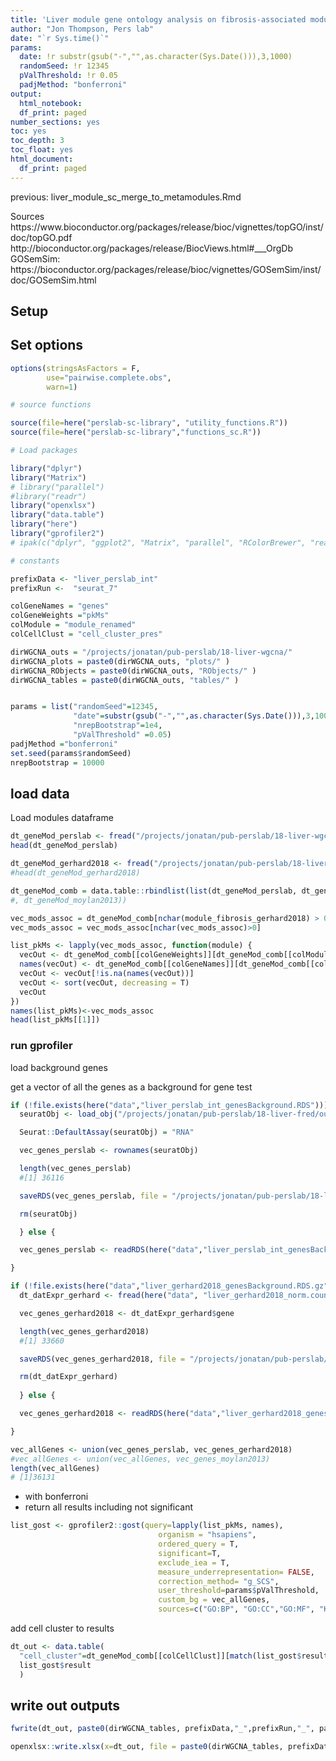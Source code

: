 ```yaml
---
title: 'Liver module gene ontology analysis on fibrosis-associated modules using gProfiler2'
author: "Jon Thompson, Pers lab"
date: "`r Sys.time()`" 
params: 
  date: !r substr(gsub("-","",as.character(Sys.Date())),3,1000)
  randomSeed: !r 12345
  pValThreshold: !r 0.05
  padjMethod: "bonferroni"
output:
  html_notebook: 
  df_print: paged
number_sections: yes
toc: yes
toc_depth: 3
toc_float: yes
html_document:
  df_print: paged
---
```


previous:
liver_module_sc_merge_to_metamodules.Rmd

Sources
https://www.bioconductor.org/packages/release/bioc/vignettes/topGO/inst/doc/topGO.pdf
http://bioconductor.org/packages/release/BiocViews.html#___OrgDb
GOSemSim: https://bioconductor.org/packages/release/bioc/vignettes/GOSemSim/inst/doc/GOSemSim.html

## Setup

## Set options


```r
options(stringsAsFactors = F, 
        use="pairwise.complete.obs", 
        warn=1)

# source functions

source(file=here("perslab-sc-library", "utility_functions.R"))
source(file=here("perslab-sc-library","functions_sc.R"))

# Load packages

library("dplyr")
library("Matrix")
# library("parallel")
#library("readr")
library("openxlsx")
library("data.table")
library("here")
library("gprofiler2")
# ipak(c("dplyr", "ggplot2", "Matrix", "parallel", "RColorBrewer", "readr", "pheatmap", "GOSemSim", "AnnotationHub","org.Hs.eg.db", "GSEABase"))#,"ComplexHeatmap", "liger", "WGCNA", "circlize", "xlsx"))

# constants 

prefixData <- "liver_perslab_int"
prefixRun <-  "seurat_7"

colGeneNames = "genes"
colGeneWeights ="pkMs"
colModule = "module_renamed"
colCellClust = "cell_cluster_pres"

dirWGCNA_outs = "/projects/jonatan/pub-perslab/18-liver-wgcna/"
dirWGCNA_plots = paste0(dirWGCNA_outs, "plots/" )
dirWGCNA_RObjects = paste0(dirWGCNA_outs, "RObjects/" )
dirWGCNA_tables = paste0(dirWGCNA_outs, "tables/" )


params = list("randomSeed"=12345, 
              "date"=substr(gsub("-","",as.character(Sys.Date())),3,1000), 
              "nrepBootstrap"=1e4, 
              "pValThreshold" =0.05)
padjMethod ="bonferroni"
set.seed(params$randomSeed)
nrepBootstrap = 10000
```

## load data

Load modules dataframe

```r
dt_geneMod_perslab <- fread("/projects/jonatan/pub-perslab/18-liver-wgcna/tables/liver_perslab_int_wgcna3_geneMod.csv.gz")
head(dt_geneMod_perslab)
```

```r
dt_geneMod_gerhard2018 <- fread("/projects/jonatan/pub-perslab/18-liver-wgcna/tables/liver_gerhard2018_wgcna3_geneMod.csv.gz")
#head(dt_geneMod_gerhard2018)
```


```r
dt_geneMod_comb = data.table::rbindlist(list(dt_geneMod_perslab, dt_geneMod_gerhard2018))
#, dt_geneMod_moylan2013))

```

<!-- load association results  -->

<!-- ```{r} -->
<!-- dt_assoc_gerhard2018 = fread(paste0(dirWGCNA_tables, prefixData, "_", prefixRun, "_.csv")) -->
<!-- ``` -->

<!-- ```{r} -->
<!-- dt_assoc_moylan2013 = fread(paste0(dirWGCNA_tables, prefixData,"_", prefixRun, "_sc_bulk_modules_scaled_fibrosis_association_in_moylan2013_200911.csv")) -->
<!-- ``` -->

<!-- recalculate BH adjustment of p-values with only sc modules -->

<!-- ```{r} -->
<!-- dt_assoc_gerhard2018_sc = dt_assoc_gerhard2018[grepl("perslab", module)] -->
<!-- dt_assoc_gerhard2018_sc[,p.value_BH:= p.adjust(p.value, method=params$padjMethod)] -->
<!-- ``` -->

<!-- ```{r} -->
<!-- dt_assoc_moylan2013_sc = dt_assoc_moylan2013[grepl("perslab", module)] -->
<!-- dt_assoc_moylan2013_sc[,p.value_BH:= p.adjust(p.value, method=params$padjMethod)] -->
<!-- ``` -->


<!-- ```{r} -->
<!-- vec_mods_gerhard2018 = dt_assoc_gerhard2018_sc[p.value_BH < params$pValThreshold, module] -->
<!-- vec_mods_moylan2013 = dt_assoc_moylan2013_sc[p.value_BH < params$pValThreshold, module] -->
<!-- ``` -->


```r
vec_mods_assoc = dt_geneMod_comb[nchar(module_fibrosis_gerhard2018) > 0 | nchar(module_lob_inflam_gerhard2018)>0 ,module_renamed] %>% unique
vec_mods_assoc = vec_mods_assoc[nchar(vec_mods_assoc)>0]
```

```r
list_pkMs <- lapply(vec_mods_assoc, function(module) {
  vecOut <- dt_geneMod_comb[[colGeneWeights]][dt_geneMod_comb[[colModule]]==module]
  names(vecOut) <- dt_geneMod_comb[[colGeneNames]][dt_geneMod_comb[[colModule]]==module]
  vecOut <- vecOut[!is.na(names(vecOut))]
  vecOut <- sort(vecOut, decreasing = T)
  vecOut
})
names(list_pkMs)<-vec_mods_assoc
head(list_pkMs[[1]])
```

<!-- ```{r} -->
<!-- vec_mods_gerhard2018 <- unique(na.omit(dt_geneMod_gerhard2018$module_assoc)) -->
<!-- vec_mods_gerhard2018 <- vec_mods_gerhard2018[nchar(vec_mods_gerhard2018)>0] -->
<!-- vec_mods_gerhard2018 -->
<!-- ``` -->


<!-- ```{r} -->
<!-- list_pkMs_gerhard2018 <- lapply(vec_mods_gerhard2018, function(module) { -->
<!--   vecOut<-dt_geneMod_gerhard2018[[colGeneWeights]][dt_geneMod_gerhard2018[[colModule]]==module] -->
<!--   names(vecOut) <- dt_geneMod_gerhard2018[["ensembl"]][dt_geneMod_gerhard2018[[colModule]]==module] -->
<!--   vecOut <- sort(vecOut, decreasing = T) -->
<!--   vecOut <- vecOut[!is.na(names(vecOut)) & nchar(names(vecOut))>0] -->
<!--   vecOut -->
<!-- }) -->
<!-- names(list_pkMs_gerhard2018)<-vec_mods_gerhard2018 -->
<!-- head(list_pkMs_gerhard2018[[1]]) -->
<!-- ``` -->

<!-- ```{r} -->
<!-- list_pkMs_comb <- append(list_pkMs_perslab, list_pkMs_gerhard2018) -->
<!-- head(list_pkMs_comb[[1]]) -->
<!-- head(names(list_pkMs_comb)) -->
<!-- tail(names(list_pkMs_comb)) -->
<!-- ``` -->

### run gprofiler 

load background genes

get a vector of all the genes as a background for gene test

```r
if (!file.exists(here("data","liver_perslab_int_genesBackground.RDS"))) {
  seuratObj <- load_obj("/projects/jonatan/pub-perslab/18-liver-fred/output/liver_perslab_int_seurat_7_SCTint_perslab_labels_seuratObj.RDS.gz")

  Seurat::DefaultAssay(seuratObj) = "RNA"

  vec_genes_perslab <- rownames(seuratObj)

  length(vec_genes_perslab)
  #[1] 36116

  saveRDS(vec_genes_perslab, file = "/projects/jonatan/pub-perslab/18-liver-fred/data/liver_perslab_int_genesBackground.RDS")

  rm(seuratObj)

  } else {

  vec_genes_perslab <- readRDS(here("data","liver_perslab_int_genesBackground.RDS"))

}
```

```r
if (!file.exists(here("data","liver_gerhard2018_genesBackground.RDS.gz"))) {
  dt_datExpr_gerhard <- fread(here("data", "liver_gerhard2018_norm.counts.csv.gz"))

  vec_genes_gerhard2018 <- dt_datExpr_gerhard$gene

  length(vec_genes_gerhard2018)
  #[1] 33660

  saveRDS(vec_genes_gerhard2018, file = "/projects/jonatan/pub-perslab/18-liver-fred/data/liver_gerhard2018_genesBackground.RDS")

  rm(dt_datExpr_gerhard)
  
  } else {

  vec_genes_gerhard2018 <- readRDS(here("data","liver_gerhard2018_genesBackground.RDS"))

}
```

```r
vec_allGenes <- union(vec_genes_perslab, vec_genes_gerhard2018)
#vec_allGenes <- union(vec_allGenes, vec_genes_moylan2013)
length(vec_allGenes)
# [1]36131
```

<!-- ```{r} -->
<!-- vec_genesBackground_comb <- union(vec_genesBackground_perslab_ensembl, vec_genesBackground_gerhard2018) -->
<!-- ``` -->

<!-- ```{r} -->
<!-- length(vec_genesBackground_comb) -->
<!-- ``` -->

<!-- run gprofiler  -->
* with bonferroni
* return all results including not significant

```r
list_gost <- gprofiler2::gost(query=lapply(list_pkMs, names),
                                 organism = "hsapiens", 
                                 ordered_query = T, 
                                 significant=T,
                                 exclude_iea = T, 
                                 measure_underrepresentation= FALSE,
                                 correction_method= "g_SCS",
                                 user_threshold=params$pValThreshold,
                                 custom_bg = vec_allGenes,
                                 sources=c("GO:BP", "GO:CC","GO:MF", "KEGG", "REAC"))#, "CORUM", "HP", "WP"))
```

add cell cluster to results

<!-- ```{r} -->
<!-- dt_out <- data.table("cell_cluster"=ifelse(grepl("perslab",list_gost$result$query),dt_geneMod_perslab[[colCellClust]][match(list_gost$result$query, dt_geneMod_perslab[[colModule]])], dt_geneMod_gerhard2018[[colCellClust]][match(list_gost$result$query, dt_geneMod_gerhard2018[[colModule]])]), list_gost$result) -->
<!-- ``` -->

```r
dt_out <- data.table(
  "cell_cluster"=dt_geneMod_comb[[colCellClust]][match(list_gost$result$query, dt_geneMod_comb[[colModule]])],
  list_gost$result
  )
```

## write out outputs

```r
fwrite(dt_out, paste0(dirWGCNA_tables, prefixData,"_",prefixRun,"_", params$date, "_gprofiler2_enrichment_full.csv"))
```

```r
openxlsx::write.xlsx(x=dt_out, file = paste0(dirWGCNA_tables, prefixData,"_",prefixRun,"_",params$date,"_gprofiler2_enrichment_full.xlsx"))
```
